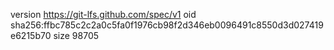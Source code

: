 version https://git-lfs.github.com/spec/v1
oid sha256:ffbc785c2c2a0c5fa0f1976cb98f2d346eb0096491c8550d3d027419e6215b70
size 98705
